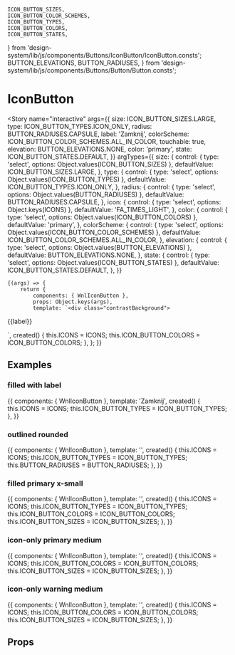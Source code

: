	ICON_BUTTON_SIZES,
	ICON_BUTTON_COLOR_SCHEMES,
	ICON_BUTTON_TYPES,
	ICON_BUTTON_COLORS,
	ICON_BUTTON_STATES,
} from 'design-system/lib/js/components/Buttons/IconButton/IconButton.consts';
	BUTTON_ELEVATIONS,
	BUTTON_RADIUSES,
} from 'design-system/lib/js/components/Buttons/Button/Button.consts';

<Meta title="components/Buttons/IconButton" component={WnlIconButton} />

# IconButton

<Story
	name="interactive"
	args={{
		size: ICON_BUTTON_SIZES.LARGE,
		type: ICON_BUTTON_TYPES.ICON_ONLY,
		radius: BUTTON_RADIUSES.CAPSULE,
		label: 'Zamknij',
		colorScheme: ICON_BUTTON_COLOR_SCHEMES.ALL_IN_COLOR,
		touchable: true,
		elevation: BUTTON_ELEVATIONS.NONE,
		color: 'primary',
		state: ICON_BUTTON_STATES.DEFAULT,
	}}
	argTypes={{
		size: {
			control: { type: 'select', options: Object.values(ICON_BUTTON_SIZES) },
			defaultValue: ICON_BUTTON_SIZES.LARGE,
		},
		type: {
			control: { type: 'select', options: Object.values(ICON_BUTTON_TYPES) },
			defaultValue: ICON_BUTTON_TYPES.ICON_ONLY,
		},
		radius: {
			control: { type: 'select', options: Object.values(BUTTON_RADIUSES) },
			defaultValue: BUTTON_RADIUSES.CAPSULE,
		},
		icon: {
			control: { type: 'select', options: Object.keys(ICONS) },
			defaultValue: 'FA_TIMES_LIGHT',
		},
		color: {
			control: { type: 'select', options: Object.values(ICON_BUTTON_COLORS) },
			defaultValue: 'primary',
		},
		colorScheme: {
			control: { type: 'select', options: Object.values(ICON_BUTTON_COLOR_SCHEMES) },
			defaultValue: ICON_BUTTON_COLOR_SCHEMES.ALL_IN_COLOR,
		},
		elevation: {
			control: { type: 'select', options: Object.values(BUTTON_ELEVATIONS) },
			defaultValue: BUTTON_ELEVATIONS.NONE,
		},
		state: {
			control: { type: 'select', options: Object.values(ICON_BUTTON_STATES) },
			defaultValue: ICON_BUTTON_STATES.DEFAULT,
		},
	}}
>
	{(args) => {
		return {
			components: { WnlIconButton },
			props: Object.keys(args),
			template: `<div class="contrastBackground">
<wnl-icon-button
              :icon="ICONS[icon]"
              :size="size"
              :type="type"
              :radius="radius"
              :color-scheme="colorScheme"
              :touchable="touchable"
              :elevation="elevation"
              :color="color"
              :state="state"
            ><span v-if="label !== ''">{{label}}</span></wnl-icon-button>
</div>`,
			created() {
				this.ICONS = ICONS;
				this.ICON_BUTTON_COLORS = ICON_BUTTON_COLORS;
			},
		};
	}}
</Story>

## Examples

### filled with label

<Story name="examples/filledWithLabel">
	{{
		components: { WnlIconButton },
		template:
			'<wnl-icon-button :icon="ICONS.FA_TIMES_LIGHT" :type="ICON_BUTTON_TYPES.FILLED" >Zamknij</wnl-icon-button>',
		created() {
			this.ICONS = ICONS;
			this.ICON_BUTTON_TYPES = ICON_BUTTON_TYPES;
		},
	}}
</Story>

### outlined rounded

<Story name="examples/outlinedRounded">
	{{
		components: { WnlIconButton },
		template:
			'<wnl-icon-button :icon="ICONS.FA_CHEVRON_RIGHT" :type="ICON_BUTTON_TYPES.OUTLINED" :radius="BUTTON_RADIUSES.ROUNDED" />',
		created() {
			this.ICONS = ICONS;
			this.ICON_BUTTON_TYPES = ICON_BUTTON_TYPES;
			this.BUTTON_RADIUSES = BUTTON_RADIUSES;
		},
	}}
</Story>

### filled primary x-small

<Story name="examples/filledPrimary">
	{{
		components: { WnlIconButton },
		template:
			'<wnl-icon-button :icon="ICONS.FA_TIMES_LIGHT" :type="ICON_BUTTON_TYPES.FILLED" :color="ICON_BUTTON_COLORS.PRIMARY" :size="ICON_BUTTON_SIZES.X_SMALL" />',
		created() {
			this.ICONS = ICONS;
			this.ICON_BUTTON_TYPES = ICON_BUTTON_TYPES;
			this.ICON_BUTTON_COLORS = ICON_BUTTON_COLORS;
			this.ICON_BUTTON_SIZES = ICON_BUTTON_SIZES;
		},
	}}
</Story>

### icon-only primary medium

<Story name="examples/iconOnlyInfo">
	{{
		components: { WnlIconButton },
		template:
			'<wnl-icon-button :icon="ICONS.FA_FLAG" :color="ICON_BUTTON_COLORS.INFO" :size="ICON_BUTTON_SIZES.MEDIUM" />',
		created() {
			this.ICONS = ICONS;
			this.ICON_BUTTON_COLORS = ICON_BUTTON_COLORS;
			this.ICON_BUTTON_SIZES = ICON_BUTTON_SIZES;
		},
	}}
</Story>

### icon-only warning medium

<Story name="examples/iconOnlyWarning">
	{{
		components: { WnlIconButton },
		template:
			'<wnl-icon-button :icon="ICONS.HEAD_WITH_QUESTION_MARK" :color="ICON_BUTTON_COLORS.WARNING" :size="ICON_BUTTON_SIZES.MEDIUM" />',
		created() {
			this.ICONS = ICONS;
			this.ICON_BUTTON_COLORS = ICON_BUTTON_COLORS;
			this.ICON_BUTTON_SIZES = ICON_BUTTON_SIZES;
		},
	}}
</Story>

## Props

<Props of={WnlIconButton} />
